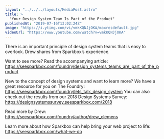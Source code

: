 ```yaml
---
layout: "../../../layouts/MediaPost.astro"
title: >
  "Your Design System Team Is Part of the Product"
publishedAt: "2019-07-16T13:02:24Z"
image: "https://i.ytimg.com/vi/vmkKQNJjOKA/maxresdefault.jpg"
videoUrl: "https://www.youtube.com/watch?v=vmkKQNJjOKA"
---
```


There is an important principle of design system teams that is easy to overlook. Drew shares from Sparkbox’s experience.

Want to see more? Read the accompanying article: https://seesparkbox.com/foundry/design_systems_teams_are_part_of_the_product

New to the concept of design systems and want to learn more?
We have a great resource for you on The Foundry: https://seesparkbox.com/foundry/lets_talk_design_system
You can also check out the results from our 2018 Design Systems Survey:
https://designsystemssurvey.seesparkbox.com/2018

Read more by Drew: https://seesparkbox.com/foundry/author/drew_clemens

Learn more about how Sparkbox can help bring your web project to life: https://seesparkbox.com/what-we-do
